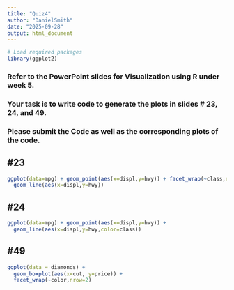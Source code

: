 ```yaml
---
title: "Quiz4"
author: "DanielSmith"
date: "2025-09-28"
output: html_document
---
```


```r
# Load required packages
library(ggplot2)
```
### Refer to the PowerPoint slides for Visualization using R under week 5. 

### Your task is to write code to generate the plots in slides # 23, 24, and 49. 

### Please submit the Code as well as the corresponding plots of the code.

## #23



```r
ggplot(data=mpg) + geom_point(aes(x=displ,y=hwy)) + facet_wrap(~class,nrow=3) +
  geom_line(aes(x=displ,y=hwy))
```

## #24

```r
ggplot(data=mpg) + geom_point(aes(x=displ,y=hwy)) +
  geom_line(aes(x=displ,y=hwy,color=class))
```

## #49

```r
ggplot(data = diamonds) +
  geom_boxplot(aes(x=cut, y=price)) +
  facet_wrap(~color,nrow=2)
```





